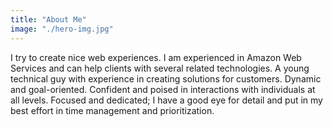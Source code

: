 ```yaml
---
title: "About Me"
image: "./hero-img.jpg"
---
```



I try to create nice web experiences. I am experienced in Amazon Web Services and can help clients with several related technologies. A young technical guy with experience in creating solutions for customers. Dynamic and goal-oriented. Confident and poised in interactions with individuals at all levels. Focused and dedicated; I have a good eye for detail and put in my best effort in time management and prioritization.

